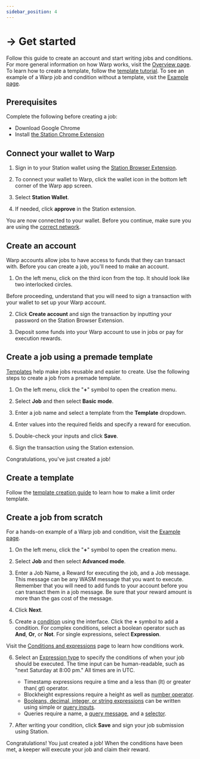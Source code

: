 ```yaml
---
sidebar_position: 4
---
```



# → Get started

Follow this guide to create an account and start writing jobs and conditions. For more general information on how Warp works, visit the [Overview page](./how/overview.mdx). To learn how to create a template, follow the [template tutorial](./guides/template.mdx). To see an example of a Warp job and condition without a template, visit the [Example page](./guides/example.mdx).

## Prerequisites

Complete the following before creating a job:

- Download Google Chrome
- Install [the Station Chrome Extension](https://docs..money/learn/station/download/station-extension)

## Connect your wallet to Warp

1. Sign in to your Station wallet using the [Station Browser Extension](https://setup-station.terra.money/). 

2. To connect your wallet to Warp, click the wallet icon in the bottom left corner of the Warp app screen. 

3. Select **Station Wallet**. 

4. If needed, click **approve** in the Station extension. 

You are now connected to your wallet. Before you continue, make sure you are using the [correct network](https://docs.terra.money/learn/station/networks).

## Create an account

Warp accounts allow jobs to have access to funds that they can transact with. Before you can create a job, you'll need to make an account. 

1. On the left menu, click on the third icon from the top. It should look like two interlocked circles. 

<Admonition type="caution" title="Creating an account">

Before proceeding, understand that you will need to sign a transaction with your wallet to set up your Warp account.

</Admonition>

2. Click **Create account** and sign the transaction by inputting your password on the Station Browser Extension. 

3. Deposit some funds into your Warp account to use in jobs or pay for execution rewards. 

## Create a job using a premade template

[Templates](./guides/template.mdx) help make jobs reusable and easier to create. Use the following steps to create a job from a premade template. 

1. On the left menu, click the "**+**" symbol to open the creation menu. 

2. Select **Job** and then select **Basic mode**. 

3. Enter a job name and select a template from the **Template** dropdown. 

4. Enter values into the required fields and specify a reward for execution. 

5. Double-check your inputs and click **Save**.

6. Sign the transaction using the Station extension.

Congratulations, you've just created a job!

## Create a template

Follow the [template creation guide](./guides/template.mdx) to learn how to make a limit order template. 

## Create a job from scratch

<Admonition type="tip" title="Job example">

For a hands-on example of a Warp job and condition, visit the [Example page](guides/example.mdx).

</Admonition>

1. On the left menu, click the "**+**" symbol to open the creation menu. 

2. Select **Job** and then select **Advanced mode**. 

3. Enter a Job Name, a Reward for executing the job, and a Job message. This message can be any WASM message that you want to execute. Remember that you will need to add funds to your account before you can transact them in a job message. Be sure that your reward amount is more than the gas cost of the message. 

4.  Click **Next**. 

5. Create a [condition](./how/condition.mdx) using the interface. Click the **+** symbol to add a condition. For complex conditions, select a boolean operator such as **And**, **Or**, or **Not**. For single expressions, select **Expression**. 

<Admonition type="tip" title="Writing conditions">

Visit the [Conditions and expressions](./how/condition.mdx) page to learn how conditions work. 

</Admonition>

6. Select an [Expression type](./how/condition.mdx) to specify the conditions of when your job should be executed. The time input can be human-readable, such as "next Saturday at 8:00 pm." All times are in UTC. 

    - Timestamp expressions require a time and a less than (lt) or greater than( gt) operator. 
    - Blockheight expressions require a height as well as [number operator](./how/condition.mdx#number-operators). 
    - [Booleans, decimal, integer, or string expressions](how/condition.mdx) can be written using simple or [query inputs](./how/query.mdx).
    - Queries require a name, a [query message](./how/query.mdx), and a [selector](./how/query.mdx#selectors). 

7. After writing your condition, click **Save** and sign your job submission using Station. 

Congratulations! You just created a job! When the conditions have been met, a keeper will execute your job and claim their reward. 

